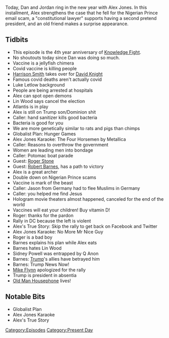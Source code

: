 {{DEFAULTSORT:
    #_EPISODE_0516:December 31, 2020- January 1, 2021
}}{{Episode
    | title             = December 31, 2020- January 1, 2021
    | caption           = Listen to this episode on [https://knowledgefight.libsyn.com/516-december-31-2020-january-1-2021 Libsyn] [https://open.spotify.com/episode/5k5j41RJ3cBc3M8jpo2ZzX Spotify], Read the [[Transcript/516: December 31, 2020- January 1, 2021|Unofficial Transcript]]
    | episodeNumber     = 516
    | length            = 01:42:30
    | airDate           = January 4, 2021
    | coverageStartDate = December 30, 2020
    | coverageEndDate   = January 1, 2021
    | episodeType       = [[:Category:Present Day|Present Day]]
    | appearance        = [[Harrison Smith]], [[Luke Letlow]], [[Lin Wood]], [[Roger Stone]], [[Robert Barnes]], [[Sidney Powell]], [[General Michael Flynn]]
    | oocDrop           = Covid Sharia
    | previousEpisode   = [[515: December 28-29, 2020]]
    | nextEpisode       = [[517: January 5-6, 2021]]
}}

{{Stub}}

Today, Dan and Jordan ring in the new year with Alex Jones. In this installment, Alex strengthens the case that he fell for the Nigerian Prince email scam, a "constitutional lawyer" supports having a second pretend president, and an old friend makes a surprise appearance.

==Tidbits==

*This episode is the 4th year anniversary of [[Knowledge Fight]].
*No shoutouts today since Dan was doing so much.
*Vaccine is a jellyfish chimera
*Covid vaccine is killing people
*[[Harrison Smith]] takes over for [[David Knight]]
*Famous covid deaths aren't actually covid
*Luke Letlow background
*People are being arrested at hospitals
*Alex can spot open demons
*Lin Wood says cancel the election
*Atlantis is in play
*Alex is still on Trump son/Dominion shit
*Caller: hand sanitizer kills good bacteria
*Bacteria is good for you
*We are more genetically similar to rats and pigs than chimps
*Globalist Plan: Hunger Games
*Alex Jones Karaoke: The Four Horsemen by Metallica
*Caller: Reasons to overthrow the government
*Women are leading men into bondage
*Caller: Potomac boat parade
*Guest: [[Roger Stone]]
*Guest: [[Robert Barnes]], has a path to victory
*Alex is a great archer
*Double down on Nigerian Prince scams
*Vaccine is mark of the beast
*Caller: Jason from Germany had to flee Muslims in Germany
*Caller: you helped me find Jesus
*Hologram movie theaters almost happened, canceled for the end of the world
*Vaccines will eat your children! Buy vitamin D!
*Roger: thanks for the pardon
*Rally in DC because the left is violent
*Alex's True Story: Skip the rally to get back on Facebook and Twitter
*Alex Jones Karaoke: No More Mr Nice Guy
*Roger is a bad boy
*Barnes explains his plan while Alex eats
*Barnes hates Lin Wood
*Sidney Powell was entrapped by Q Anon
*Barnes: [[Donald Trump|Trump]]'s allies have betrayed him
*Barnes: Trump News Now!
*[[General Michael Flynn|Mike Flynn]] apologized for the rally
*Trump is president in absentia
*[[Old Man Housephone]] lives!

==Notable Bits==

*Globalist Plan
*Alex Jones Karaoke
*Alex's True Story

[[Category:Episodes]]
[[Category:Present Day]]
